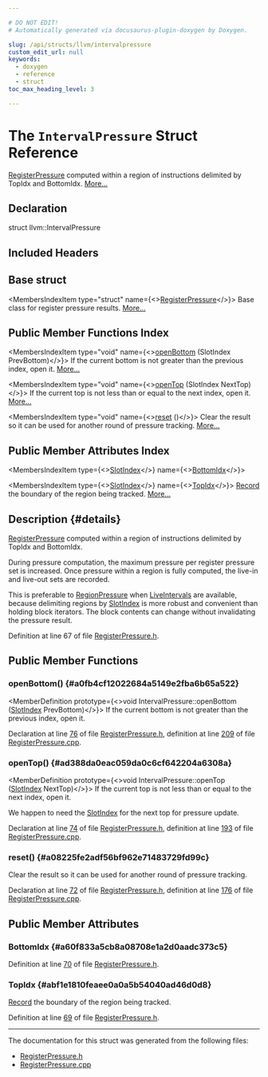 ```yaml
---

# DO NOT EDIT!
# Automatically generated via docusaurus-plugin-doxygen by Doxygen.

slug: /api/structs/llvm/intervalpressure
custom_edit_url: null
keywords:
  - doxygen
  - reference
  - struct
toc_max_heading_level: 3

---
```





# The `IntervalPressure` Struct Reference

<DoxygenPage pluginConfig={pluginConfig}>

<a href="/docs/api/structs/llvm/registerpressure">RegisterPressure</a> computed within a region of instructions delimited by TopIdx and BottomIdx. <a href="#details">More...</a>

## Declaration

<CodeBlock>struct llvm::IntervalPressure</CodeBlock>

## Included Headers

<IncludesList>
<IncludesListItem
  filePath="llvm/CodeGen/RegisterPressure.h"
  permalink="/docs/api/files/include/include/llvm/include/llvm/codegen/registerpressure-h"
  isLocal="true" />
</IncludesList>

## Base struct

<MembersIndex>

<MembersIndexItem
  type="struct"
  name={<><a href="/docs/api/structs/llvm/registerpressure">RegisterPressure</a></>}>
Base class for register pressure results. <a href="/docs/api/structs/llvm/registerpressure/#details">More...</a>
</MembersIndexItem>

</MembersIndex>

## Public Member Functions Index

<MembersIndex>

<MembersIndexItem
  type="void"
  name={<><a href="#a0fb4cf12022684a5149e2fba6b65a522">openBottom</a> (SlotIndex PrevBottom)</>}>
If the current bottom is not greater than the previous index, open it. <a href="#a0fb4cf12022684a5149e2fba6b65a522">More...</a>
</MembersIndexItem>

<MembersIndexItem
  type="void"
  name={<><a href="#ad388da0eac059da0c6cf642204a6308a">openTop</a> (SlotIndex NextTop)</>}>
If the current top is not less than or equal to the next index, open it. <a href="#ad388da0eac059da0c6cf642204a6308a">More...</a>
</MembersIndexItem>

<MembersIndexItem
  type="void"
  name={<><a href="#a08225fe2adf56bf962e71483729fd99c">reset</a> ()</>}>
Clear the result so it can be used for another round of pressure tracking. <a href="#a08225fe2adf56bf962e71483729fd99c">More...</a>
</MembersIndexItem>

</MembersIndex>

## Public Member Attributes Index

<MembersIndex>

<MembersIndexItem
  type={<><a href="/docs/api/classes/llvm/slotindex">SlotIndex</a></>}
  name={<><a href="#a60f833a5cb8a08708e1a2d0aadc373c5">BottomIdx</a></>}>
</MembersIndexItem>

<MembersIndexItem
  type={<><a href="/docs/api/classes/llvm/slotindex">SlotIndex</a></>}
  name={<><a href="#abf1e1810feaee0a0a5b54040ad46d0d8">TopIdx</a></>}>
<a href="/docs/api/classes/llvm/record">Record</a> the boundary of the region being tracked. <a href="#abf1e1810feaee0a0a5b54040ad46d0d8">More...</a>
</MembersIndexItem>

</MembersIndex>

## Description {#details}

<a href="/docs/api/structs/llvm/registerpressure">RegisterPressure</a> computed within a region of instructions delimited by TopIdx and BottomIdx.

During pressure computation, the maximum pressure per register pressure set is increased. Once pressure within a region is fully computed, the live-in and live-out sets are recorded.

This is preferable to <a href="/docs/api/structs/llvm/regionpressure">RegionPressure</a> when <a href="/docs/api/classes/llvm/liveintervals">LiveIntervals</a> are available, because delimiting regions by <a href="/docs/api/classes/llvm/slotindex">SlotIndex</a> is more robust and convenient than holding block iterators. The block contents can change without invalidating the pressure result.

Definition at line 67 of file <a href="/docs/api/files/include/include/llvm/include/llvm/codegen/registerpressure-h">RegisterPressure.h</a>.

<SectionDefinition>

## Public Member Functions

### openBottom() {#a0fb4cf12022684a5149e2fba6b65a522}

<MemberDefinition
  prototype={<>void IntervalPressure::openBottom (<a href="/docs/api/classes/llvm/slotindex">SlotIndex</a> PrevBottom)</>}>
If the current bottom is not greater than the previous index, open it.

Declaration at line <a href="/docs/api/files/include/include/llvm/include/llvm/codegen/registerpressure-h/#l00076">76</a> of file <a href="/docs/api/files/include/include/llvm/include/llvm/codegen/registerpressure-h">RegisterPressure.h</a>, definition at line <a href="/docs/api/files/lib/lib/codegen/registerpressure-cpp/#l00209">209</a> of file <a href="/docs/api/files/lib/lib/codegen/registerpressure-cpp">RegisterPressure.cpp</a>.
</MemberDefinition>

### openTop() {#ad388da0eac059da0c6cf642204a6308a}

<MemberDefinition
  prototype={<>void IntervalPressure::openTop (<a href="/docs/api/classes/llvm/slotindex">SlotIndex</a> NextTop)</>}>
If the current top is not less than or equal to the next index, open it.

We happen to need the <a href="/docs/api/classes/llvm/slotindex">SlotIndex</a> for the next top for pressure update.

Declaration at line <a href="/docs/api/files/include/include/llvm/include/llvm/codegen/registerpressure-h/#l00074">74</a> of file <a href="/docs/api/files/include/include/llvm/include/llvm/codegen/registerpressure-h">RegisterPressure.h</a>, definition at line <a href="/docs/api/files/lib/lib/codegen/registerpressure-cpp/#l00193">193</a> of file <a href="/docs/api/files/lib/lib/codegen/registerpressure-cpp">RegisterPressure.cpp</a>.
</MemberDefinition>

### reset() {#a08225fe2adf56bf962e71483729fd99c}

<MemberDefinition
  prototype="void IntervalPressure::reset ()">
Clear the result so it can be used for another round of pressure tracking.

Declaration at line <a href="/docs/api/files/include/include/llvm/include/llvm/codegen/registerpressure-h/#l00072">72</a> of file <a href="/docs/api/files/include/include/llvm/include/llvm/codegen/registerpressure-h">RegisterPressure.h</a>, definition at line <a href="/docs/api/files/lib/lib/codegen/registerpressure-cpp/#l00176">176</a> of file <a href="/docs/api/files/lib/lib/codegen/registerpressure-cpp">RegisterPressure.cpp</a>.
</MemberDefinition>

</SectionDefinition>

<SectionDefinition>

## Public Member Attributes

### BottomIdx {#a60f833a5cb8a08708e1a2d0aadc373c5}

<MemberDefinition
  prototype="SlotIndex llvm::IntervalPressure::BottomIdx">

Definition at line <a href="/docs/api/files/include/include/llvm/include/llvm/codegen/registerpressure-h/#l00070">70</a> of file <a href="/docs/api/files/include/include/llvm/include/llvm/codegen/registerpressure-h">RegisterPressure.h</a>.
</MemberDefinition>

### TopIdx {#abf1e1810feaee0a0a5b54040ad46d0d8}

<MemberDefinition
  prototype="SlotIndex llvm::IntervalPressure::TopIdx">
<a href="/docs/api/classes/llvm/record">Record</a> the boundary of the region being tracked.

Definition at line <a href="/docs/api/files/include/include/llvm/include/llvm/codegen/registerpressure-h/#l00069">69</a> of file <a href="/docs/api/files/include/include/llvm/include/llvm/codegen/registerpressure-h">RegisterPressure.h</a>.
</MemberDefinition>

</SectionDefinition>

<hr/>

The documentation for this struct was generated from the following files:

<ul>
<li><a href="/docs/api/files/include/include/llvm/include/llvm/codegen/registerpressure-h">RegisterPressure.h</a></li>
<li><a href="/docs/api/files/lib/lib/codegen/registerpressure-cpp">RegisterPressure.cpp</a></li>
</ul>

</DoxygenPage>
